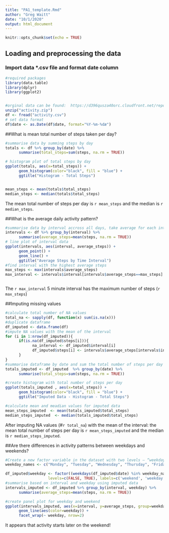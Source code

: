 ```yaml
---
title: "PA1_template.Rmd"
author: "Greg Waitt"
date: "10/1/2020"
output: html_document
---
```


```r
knitr::opts_chunk$set(echo = TRUE)
```

## Loading and preprocessing the data
### Import data *.csv file and format date column

```r
#required packages
library(data.table)
library(dplyr)
library(ggplot2)


#orginal data can be found:  https://d396qusza40orc.cloudfront.net/repdata%2Fdata%2Factivity.zip
unzip("activity.zip")
df <- fread("activity.csv")
# set data format
df$date <- as.Date(df$date, format="%Y-%m-%dæ")
```



##What is mean total number of steps taken per day?
```r
#summarise data by summing steps by day
totals <- df %>% group_by(date) %>% 
      summarise(total_steps=sum(steps, na.rm = TRUE))

# histogram plot of total steps by day
ggplot(totals, aes(x=total_steps)) + 
      geom_histogram(color="black", fill = "blue") +
      ggtitle("Histogram - Total Steps")


mean_steps <- mean(totals$total_steps)
median_steps <- median(totals$total_steps)
```

The mean total number of steps per day is `r mean_steps` and the median is `r median_steps`.


##What is the average daily activity pattern?
```r
#summarise data by interval accross all days, take average for each interval
intervals <- df %>% group_by(interval) %>% 
      summarise(average_steps=mean(steps, na.rm = TRUE))
# line plot of interval data
ggplot(intervals, aes(interval, average_steps)) + 
      geom_point() +
      geom_line() +
      ggtitle("Average Steps by Time Interval")
#find interval with the highest average steps
max_steps <- max(intervals$average_steps)
max_interval <- intervals$interval[intervals$average_steps==max_steps]



```

The `r max_interval` 5 minute interval has the maximum number of steps (`r max_steps`)



##Imputing missing values

```r
#calculate total number of NA values
total_na <- sapply(df, function(x) sum(is.na(x)))
#duplicate dataframe
df_imputed <- data.frame(df)
#impute NA values with the mean of the interval
for (i in 1:nrow(df_imputed)){
      if(is.na(df_imputed$steps[i])){
            na_interval <- df_imputed$interval[i]
            df_imputed$steps[i] <- intervals$average_steps[intervals$interval==na_interval] 
      }
}
#summarise dataframe by date and sum the total number of steps per day
totals_imputed <- df_imputed  %>% group_by(date) %>% 
      summarise(total_steps=sum(steps, na.rm = TRUE))

#create histogram with total number of steps per day
ggplot(totals_imputed , aes(x=total_steps)) + 
      geom_histogram(color="black", fill = "blue") +
      ggtitle("Imputed Data - Histogram - Total Steps")

#calculate mean and meadian values for imputed data
mean_steps_imputed  <- mean(totals_imputed$total_steps)
median_steps_imputed  <- median(totals_imputed$total_steps)

```

After imputing NA values (#`r total_na`) with the mean of the interval: the mean total number of steps per day is `r mean_steps_imputed` and the median is `r median_steps_imputed`.


##Are there differences in activity patterns between weekdays and weekends?

```r
#Create a new factor variable in the dataset with two levels – “weekday” and “weekend” indicating whether a given date is a weekday or weekend day.
weekday_names <- c("Monday", "Tuesday", "Wednesday", "Thursday", "Friday")

df_imputed$weekday <- factor((weekdays(df_imputed$date) %in% weekday_names), 
                   levels=c(FALSE, TRUE), labels=c('weekend', 'weekday')) 
#summarise based on interval and weekday using imputed data
intervals_imputed <- df_imputed %>% group_by(interval, weekday) %>% 
      summarise(average_steps=mean(steps, na.rm = TRUE))

#create panel plot for weekday and weekend
ggplot(intervals_imputed, aes(x=interval, y=average_steps, group=weekday)) + 
      geom_line(aes(color=weekday)) + 
      facet_wrap(~ weekday, nrow=2)

```

It appears that activity starts later on the weekend!
